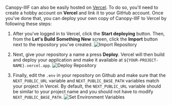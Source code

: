 Canopy-IIIF can also be easily hosted on [Vercel](https://vercel.com/). To do so, you'll need to create a hobby account
on **Vercel** and link it to your GitHub account. Once you've done that, you can deploy your own copy of Canopy-IIIF to
Vercel by following these steps:

1. After you've logged in to Vercel, click the **Start deploying** button. Then, from the **Let's Build Something New**
   screen, click the **Import** button next to the repository you've created.
   ![Import Repository](/docs/import-repository.png)

2. Next, give your repository a name a press **Deploy**. Vercel will then build and deploy your application and make it
   available at `${YOUR-PROJECT-NAME}.vercel.app`.
   ![Deploy Repository](/docs/configure-a-project.png)

3. Finally, edit the `.env` in your repository on Github and make sure that the `NEXT_PUBLIC_URL` variable and
   `NEXT_PUBLIC_BASE_PATH` variables match your project in Vercel. By default, the `NEXT_PUBLIC_URL` variable should be
   similar to your project name and you should not have to modify `NEXT_PUBLIC_BASE_PATH`.
   ![Set Environment Variables](/docs/next-public-url.png)
